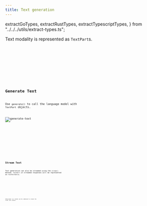 ```yaml
---
title: Text generation
---
```


  extractGoTypes,
  extractRustTypes,
  extractTypescriptTypes,
} from "../../../utils/extract-types.ts";

Text modality is represented as `TextPart`s.

<Tabs>
  <TabItem label="TypeScript">
    <Code
      code={extractTypescriptTypes(["TextPart"])}
      lang="typescript"
      title="types.ts"
    />
  </TabItem>
  <TabItem label="Rust">
    <Code
      code={extractRustTypes(["TextPart"])}
      lang="rust"
      title="types.rs"
    />
  </TabItem>
  <TabItem label="Go">
    <Code
      code={extractGoTypes(["TextPart"])}
      lang="go"
      title="types.go"
    />
  </TabItem>
</Tabs>

## Generate Text

Use `generate()` to call the language model with `TextPart` objects.

![generate-text](../../../../assets/examples/generate-text.gif)

<Tabs>
  <TabItem label="TypeScript">
    <Code
      code={jsGenerateTextCode}
      lang="typescript"
      title="generate-text.ts"
    />
  </TabItem>
  <TabItem label="Rust">
    <Code code={rustGenerateTextCode} lang="rust" title="generate-text.rs" />
  </TabItem>
  <TabItem label="Go">
    <Code code={goGenerateTextCode} lang="go" title="main.go" />
  </TabItem>
</Tabs>

## Stream Text

Text generation can also be streamed using the `stream()` method. `TextPart` in streamed responses will be represented as `TextPartDelta`.

<Tabs>
  <TabItem label="TypeScript">
    <Code
      code={extractTypescriptTypes(["TextPartDelta"])}
      lang="typescript"
      title="types.ts"
    />
  </TabItem>
  <TabItem label="Rust">
    <Code
      code={extractRustTypes(["TextPartDelta"])}
      lang="rust"
      title="types.rs"
    />
  </TabItem>
  <TabItem label="Go">
    <Code
      code={extractGoTypes(["TextPartDelta"])}
      lang="go"
      title="types.go"
    />
  </TabItem>
</Tabs>

Individual `text` chunks can be combined to create the final text output.

<Tabs>
  <TabItem label="TypeScript">
    <Code code={jsStreamTextCode} lang="typescript" title="stream-text.ts" />
  </TabItem>
  <TabItem label="Rust">
    <Code code={rustStreamTextCode} lang="rust" title="stream-text.rs" />
  </TabItem>
  <TabItem label="Go">
    <Code code={goStreamTextCode} lang="go" title="main.go" />
  </TabItem>
</Tabs>
